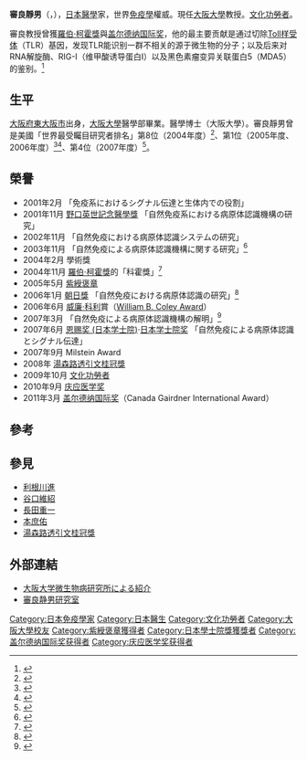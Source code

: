 {{Link style|time=2015-12-11T10:11:25+00:00}}
{{Infobox scientist
|name              = 審良靜男<br><small>審良 静男（あきら しずお）</small>
|image             = Replace this image male.svg <!-- only free-content images are allowed for depicting living people - see [[WP:NONFREE|WP:NONFREE]] -->
|image_size        = 
|caption           = 
|birth_date        = {{birth date and age|1953|01|27|mf=y}}
|birth_place       = [[日本|日本]][[大阪府|大阪府]][[東大阪市|東大阪市]]
|death_date        = 
|death_place       = 
|residence         = [[日本|日本]]
|nationality       = {{JPN}}
|ethnicity         = 
|fields            = [[免疫學|免疫學]]
|workplaces        = [[大阪大學|大阪大學]]
|alma_mater        = [[大阪大學|大阪大學]]
|doctoral_advisor  = 
|academic_advisors = [[File:Nobel_prize_medal.svg|20px]][[本庶佑|本庶佑]]
|doctoral_students = 
|known_for         = 免疫學
|awards            = [[羅伯·柯霍獎|羅伯·柯霍獎]]的「科霍獎」<br>[[:en:William_B._Coley_Award|William B. Coley Award]]<br>[[恩赐奖_(日本学士院)|恩赐奖 (日本学士院)]]<br>[[日本学士院奖|日本学士院奖]]<br>[[文化功勞者|文化功勞者]]<br>[[庆应医学奖|庆应医学奖]]<br>[[盖尔德纳国际奖|盖尔德纳国际奖]]
|religion          =
|signature         =  <!--(filename only)-->
|footnotes         = 
}}
{{Japanese
| japanese = 審良 静男
| kana = あきら しずお
| romaji = Akira Shizuo
}}

'''審良靜男'''（{{jpn|j=審良 静男|hg=あきら しずお|rm=Akira Shizuo|f=h}}，{{bd|1953年|1月27日|||Akira Shizuo}}），[[日本|日本]][[醫學|醫學]]家，世界[[免疫學|免疫學]]權威。現任[[大阪大學|大阪大學]]教授。[[文化功勞者|文化功勞者]]。

審良教授曾獲[[羅伯·柯霍獎|羅伯·柯霍獎]]與[[盖尔德纳国际奖|盖尔德纳国际奖]]，他的最主要贡献是通过切除[[Toll样受体|Toll样受体]]（TLR）基因，发现TLR能识别一群不相关的源于微生物的分子；以及后来对RNA解旋酶、RIG-I（维甲酸诱导蛋白I）以及黑色素瘤变异关联蛋白5（MDA5）的鉴别。<ref>{{cite journal |author=Yoneyama M, Kikuchi M, Natsukawa T, ''et al.'' |title=The RNA helicase RIG-I has an essential function in double-stranded RNA-induced innate antiviral responses |journal=Nature Immunology |volume=5 |issue=7 |pages=730–7 |date=July 2004 |pmid=15208624 |doi=10.1038/ni1087}}</ref>

== 生平 ==
[[大阪府|大阪府]][[東大阪市|東大阪市]]出身，[[大阪大學|大阪大學]]醫學部畢業。醫學博士（大阪大學）。審良靜男曾是美國「世界最受矚目研究者排名」第8位（2004年度）<ref>{{Cite web |url=http://scientific.thomsonreuters.com/press/2005/8281635/ |title=Thomson Scientific Names Hottest Researchers |access-date=2013-10-02 |archive-date=2008-05-02 |archive-url=https://web.archive.org/web/20080502114447/http://scientific.thomsonreuters.com/press/2005/8281635/ |dead-url=no }}</ref>、第1位（2005年度、2006年度）<ref>{{Cite web |url=http://thomsonscientific.jp/news/press/sw200603/ranking.shtml |title=2004-2005年“Hottest” Researchersを発表 - ランキングページ |access-date=2013-10-02 |archive-date=2008-02-04 |archive-url=https://web.archive.org/web/20080204003339/http://www.thomsonscientific.jp/news/press/sw200603/ranking.shtml |dead-url=yes }}</ref><ref>{{Cite web |url=http://thomsonscientific.jp/news/press/sw200703/ranking.shtml |title=2005-2006年“Hottest” Researchersを発表 - ランキングページ |access-date=2013-10-02 |archive-date=2007-12-13 |archive-url=https://web.archive.org/web/20071213172656/https://www.thomsonscientific.jp/news/press/sw200703/ranking.shtml |dead-url=yes }}</ref>、第4位（2007年度）<ref>{{Cite web |url=http://thomsonscientific.jp/news/press/pr_200803/ranking.shtml |title=2006-2007年“Hottest Researchers”を発表 - ランキングページ |access-date=2013-10-02 |archive-date=2009-03-09 |archive-url=https://web.archive.org/web/20090309033933/http://www.thomsonscientific.jp/news/press/pr_200803/ranking.shtml |dead-url=yes }}</ref>。

== 榮譽 ==
*2001年2月 {{link-ja|井上學術獎|井上学術賞}} 「免疫系におけるシグナル伝達と生体内での役割」
*2001年11月 [[野口英世記念醫學獎|野口英世記念醫學獎]] 「自然免疫系における病原体認識機構の研究」
*2002年11月 {{link-ja|大阪科學獎|大阪科学賞}} 「自然免疫における病原体認識システムの研究」
*2003年11月 {{link-ja|武田醫學獎|武田医学賞}} 「自然免疫による病原体認識機構に関する研究」<ref>{{Cite web |url=http://www.takeda-sci.or.jp/05_igakusyo/list.html |title=武田医学賞受賞者 |access-date=2013-10-02 |archive-date=2007-04-04 |archive-url=https://web.archive.org/web/20070404084046/http://www.takeda-sci.or.jp/05_igakusyo/list.html |dead-url=yes }}</ref>
*2004年2月 {{link-ja|高松宮妃癌症研究基金|高松宮妃癌研究基金}}學術獎
* 2004年11月 [[羅伯·柯霍獎|羅伯·柯霍獎]]的「科霍獎」<ref>{{Cite web
|url = http://www.robert-koch-stiftung.de/index.php?article_id=11&clang=0
|title = Träger des Robert-Koch-Preises seit 1970
|publisher = Robert-Koch-Stiftung e.V.
|language = de
|accessdate = 2009-11-07
|archive-date = 2020-10-16
|archive-url = https://web.archive.org/web/20201016195348/https://www.robert-koch-stiftung.de/index.php?article_id=11&clang=0
|dead-url = no
}}</ref>
*2005年5月 [[紫綬褒章|紫綬褒章]]
*2006年1月 [[朝日獎|朝日獎]] 「自然免疫における病原体認識の研究」<ref>{{Cite web
|url = http://www.asahi.com/shimbun/award/asahiaward/winners.html#winners2005
|title = 朝日賞：過去の受賞者
|publisher = 朝日新聞
|accessdate = 2009-11-04
|archive-date = 2012-07-20
|archive-url = https://archive.today/20120720001348/http://www.asahi.com/shimbun/award/asahiaward/winners.html#winners2005
|dead-url = no
}}</ref>
*2006年6月 [[威廉·科利|威廉·科利]]賞（[[:en:William_B._Coley_Award|William B. Coley Award]]）
*2007年3月 {{link-ja|上原獎|上原賞}} 「自然免疫による病原体認識機構の解明」<ref>{{Cite web |url=http://www.ueharazaidan.com/H18/ueharasho.html |title=平成18年度上原賞受賞者 |accessdate=2013-10-02 |archive-date=2008-03-21 |archive-url=https://web.archive.org/web/20080321163807/http://www.ueharazaidan.com/H18/ueharasho.html |dead-url=yes }}</ref>
* 2007年6月 [[恩赐奖_(日本学士院)|恩赐奖 (日本学士院)]]·[[日本学士院奖|日本学士院奖]] 「自然免疫による病原体認識とシグナル伝達」
*2007年9月  Milstein Award
*2008年 [[湯森路透引文桂冠獎|湯森路透引文桂冠獎]]
*2009年10月 [[文化功勞者|文化功勞者]]
*2010年9月 [[庆应医学奖|庆应医学奖]]
*2011年3月 [[盖尔德纳国际奖|盖尔德纳国际奖]]（Canada Gairdner International Award）

== 參考 ==
{{reflist}}

== 參見 ==
*[[利根川進|利根川進]]
*[[谷口維紹|谷口維紹]]
*[[長田重一|長田重一]]
*[[本庶佑|本庶佑]]
*[[湯森路透引文桂冠獎|湯森路透引文桂冠獎]]

== 外部連結 ==
*[http://www.biken.osaka-u.ac.jp/biken/gan-yokusei/akira.html 大阪大学微生物病研究所による紹介] {{Wayback|url=http://www.biken.osaka-u.ac.jp/biken/gan-yokusei/akira.html |date=20150929030552 }}
*[http://hostdefense.ifrec.osaka-u.ac.jp/ja/index.html 審良静男研究室] {{Wayback|url=http://hostdefense.ifrec.osaka-u.ac.jp/ja/index.html |date=20201028055155 }}

{{加拿大盖尔德纳国际奖获得者}}
{{DEFAULTSORT:Akira Shizuo}}
[[Category:日本免疫學家|Category:日本免疫學家]]
[[Category:日本醫生|Category:日本醫生]]
[[Category:文化功勞者|Category:文化功勞者]]
[[Category:大阪大學校友|Category:大阪大學校友]]
[[Category:紫綬褒章獲得者|Category:紫綬褒章獲得者]]
[[Category:日本學士院獎獲獎者|Category:日本學士院獎獲獎者]]
[[Category:盖尔德纳国际奖获得者|Category:盖尔德纳国际奖获得者]]
[[Category:庆应医学奖获得者|Category:庆应医学奖获得者]]